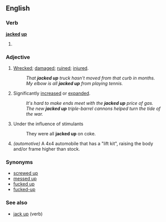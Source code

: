 ==English==
===Verb===
'''[[jacked]] [[up]]'''
#{{past of|jack up}}
===Adjective===
{{en-adj}}

# {{slang}} [[Wrecked]]; [[damaged]]; [[ruined]]; [[injured]].
#:''That '''jacked up''' truck hasn't moved from that curb in months.''
#:''My elbow is all '''jacked up''' from playing tennis.''
# {{slang}} Significantly [[increased]] or [[expanded]].
#:''It's hard to make ends meet with the '''jacked up''' price of gas.''
#:''The new '''jacked up''' triple-barrel cannons helped turn the tide of the war.''
# {{slang}} Under the influence of stimulants
#: They were all '''jacked up''' on coke.
# ''(automotive)'' A 4x4 automobile that has a "lift kit", raising the body and/or frame higher than stock.

===Synonyms===
*[[screwed up]]
*[[messed up]]
*[[fucked up]]
*[[fucked-up]]

===See also===
* [[jack up]] (verb)